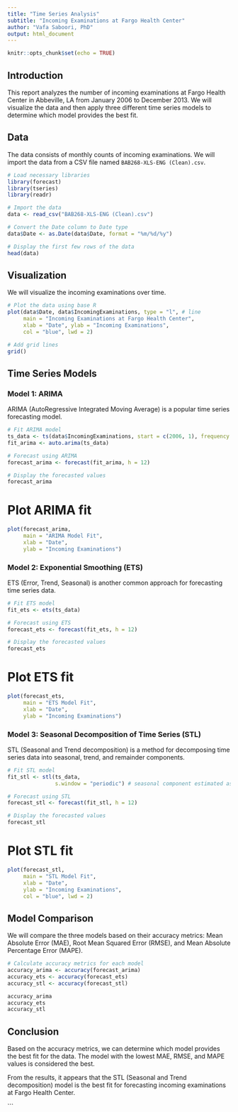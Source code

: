 ```yaml
---
title: "Time Series Analysis"
subtitle: "Incoming Examinations at Fargo Health Center"
author: "Vafa Saboori, PhD"
output: html_document
---
```


```r
knitr::opts_chunk$set(echo = TRUE)
```

## Introduction

This report analyzes the number of incoming examinations at Fargo Health Center in Abbeville, LA from January 2006 to December 2013. We will visualize the data and then apply three different time series models to determine which model provides the best fit.

## Data

The data consists of monthly counts of incoming examinations. We will import the data from a CSV file named `BAB268-XLS-ENG (Clean).csv`.

```r
# Load necessary libraries
library(forecast)
library(tseries)
library(readr)
```

```r
# Import the data
data <- read_csv("BAB268-XLS-ENG (Clean).csv")

# Convert the Date column to Date type
data$Date <- as.Date(data$Date, format = "%m/%d/%y")

# Display the first few rows of the data
head(data)

```

## Visualization

We will visualize the incoming examinations over time.

```r
# Plot the data using base R
plot(data$Date, data$IncomingExaminations, type = "l", # line
     main = "Incoming Examinations at Fargo Health Center", 
     xlab = "Date", ylab = "Incoming Examinations", 
     col = "blue", lwd = 2)

# Add grid lines
grid()

```

## Time Series Models

### Model 1: ARIMA

ARIMA (AutoRegressive Integrated Moving Average) is a popular time series forecasting model.

```r
# Fit ARIMA model
ts_data <- ts(data$IncomingExaminations, start = c(2006, 1), frequency = 12)
fit_arima <- auto.arima(ts_data)

# Forecast using ARIMA
forecast_arima <- forecast(fit_arima, h = 12)

# Display the forecasted values
forecast_arima
```

# Plot ARIMA fit

```r
plot(forecast_arima, 
     main = "ARIMA Model Fit", 
     xlab = "Date", 
     ylab = "Incoming Examinations")
```


     
### Model 2: Exponential Smoothing (ETS)

ETS (Error, Trend, Seasonal) is another common approach for forecasting time series data.

```r
# Fit ETS model
fit_ets <- ets(ts_data)

# Forecast using ETS
forecast_ets <- forecast(fit_ets, h = 12)

# Display the forecasted values
forecast_ets
```


# Plot ETS fit
```r
plot(forecast_ets, 
     main = "ETS Model Fit", 
     xlab = "Date", 
     ylab = "Incoming Examinations")
```

### Model 3: Seasonal Decomposition of Time Series (STL)

STL (Seasonal and Trend decomposition) is a method for decomposing time series data into seasonal, trend, and remainder components.

```r
# Fit STL model
fit_stl <- stl(ts_data, 
               s.window = "periodic") # seasonal component estimated as periodic function.

# Forecast using STL
forecast_stl <- forecast(fit_stl, h = 12)

# Display the forecasted values
forecast_stl
```

# Plot STL fit
```r
plot(forecast_stl, 
     main = "STL Model Fit", 
     xlab = "Date", 
     ylab = "Incoming Examinations", 
     col = "blue", lwd = 2)
```


## Model Comparison

We will compare the three models based on their accuracy metrics: Mean Absolute Error (MAE), Root Mean Squared Error (RMSE), and Mean Absolute Percentage Error (MAPE).

```r
# Calculate accuracy metrics for each model
accuracy_arima <- accuracy(forecast_arima)
accuracy_ets <- accuracy(forecast_ets)
accuracy_stl <- accuracy(forecast_stl)

accuracy_arima 
accuracy_ets
accuracy_stl 
```

## Conclusion

Based on the accuracy metrics, we can determine which model provides the best fit for the data. The model with the lowest MAE, RMSE, and MAPE values is considered the best.

From the results, it appears that the STL (Seasonal and Trend decomposition) model is the best fit for forecasting incoming examinations at Fargo Health Center.

```
